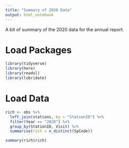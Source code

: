 ```yaml
---
title: "Summary of 2020 Data"
output: html_notebook
---
```


A bit of summary of the 2020 data for the annual report.

# Load Packages

```r
library(tidyverse)
library(here)
library(readxl)
library(lubridate)
```

# Load Data


```r

rich <- obs %>% 
  left_join(stations, by = "StationID") %>% 
  filter(Year == "2020") %>% 
  group_by(StationID, Visit) %>% 
  summarise(rich = n_distinct(SpCode))

summary(rich$rich)

```
